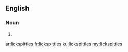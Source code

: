 ==English==

===Noun===
{{head|en|noun plural form}}

# {{plural of|lickspittle|lang=en}}

[[ar:lickspittles]]
[[fr:lickspittles]]
[[ku:lickspittles]]
[[my:lickspittles]]